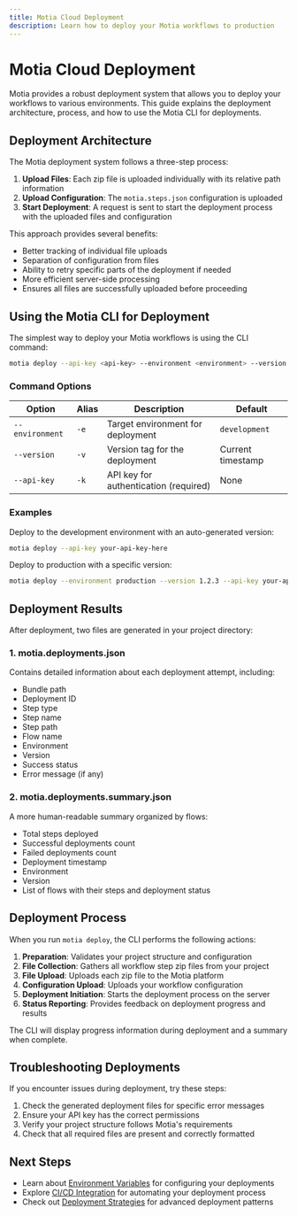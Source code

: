```yaml
---
title: Motia Cloud Deployment
description: Learn how to deploy your Motia workflows to production
---
```


# Motia Cloud Deployment

Motia provides a robust deployment system that allows you to deploy your workflows to various environments. This guide explains the deployment architecture, process, and how to use the Motia CLI for deployments.

## Deployment Architecture

The Motia deployment system follows a three-step process:

1. **Upload Files**: Each zip file is uploaded individually with its relative path information
2. **Upload Configuration**: The `motia.steps.json` configuration is uploaded
3. **Start Deployment**: A request is sent to start the deployment process with the uploaded files and configuration

This approach provides several benefits:

- Better tracking of individual file uploads
- Separation of configuration from files
- Ability to retry specific parts of the deployment if needed
- More efficient server-side processing
- Ensures all files are successfully uploaded before proceeding

## Using the Motia CLI for Deployment

The simplest way to deploy your Motia workflows is using the CLI command:

```bash
motia deploy --api-key <api-key> --environment <environment> --version <version>
```

### Command Options

| Option          | Alias | Description                           | Default           |
| --------------- | ----- | ------------------------------------- | ----------------- |
| `--environment` | `-e`  | Target environment for deployment     | `development`     |
| `--version`     | `-v`  | Version tag for the deployment        | Current timestamp |
| `--api-key`     | `-k`  | API key for authentication (required) | None              |

### Examples

Deploy to the development environment with an auto-generated version:

```bash
motia deploy --api-key your-api-key-here
```

Deploy to production with a specific version:

```bash
motia deploy --environment production --version 1.2.3 --api-key your-api-key-here
```

## Deployment Results

After deployment, two files are generated in your project directory:

### 1. motia.deployments.json

Contains detailed information about each deployment attempt, including:

- Bundle path
- Deployment ID
- Step type
- Step name
- Step path
- Flow name
- Environment
- Version
- Success status
- Error message (if any)

### 2. motia.deployments.summary.json

A more human-readable summary organized by flows:

- Total steps deployed
- Successful deployments count
- Failed deployments count
- Deployment timestamp
- Environment
- Version
- List of flows with their steps and deployment status

## Deployment Process

When you run `motia deploy`, the CLI performs the following actions:

1. **Preparation**: Validates your project structure and configuration
2. **File Collection**: Gathers all workflow step zip files from your project
3. **File Upload**: Uploads each zip file to the Motia platform
4. **Configuration Upload**: Uploads your workflow configuration
5. **Deployment Initiation**: Starts the deployment process on the server
6. **Status Reporting**: Provides feedback on deployment progress and results

The CLI will display progress information during deployment and a summary when complete.

## Troubleshooting Deployments

If you encounter issues during deployment, try these steps:

1. Check the generated deployment files for specific error messages
2. Ensure your API key has the correct permissions
3. Verify your project structure follows Motia's requirements
4. Check that all required files are present and correctly formatted

## Next Steps

- Learn about [Environment Variables](/docs/concepts/environment-variables) for configuring your deployments
- Explore [CI/CD Integration](/docs/concepts/ci-cd) for automating your deployment process
- Check out [Deployment Strategies](/docs/concepts/deployment-strategies) for advanced deployment patterns
